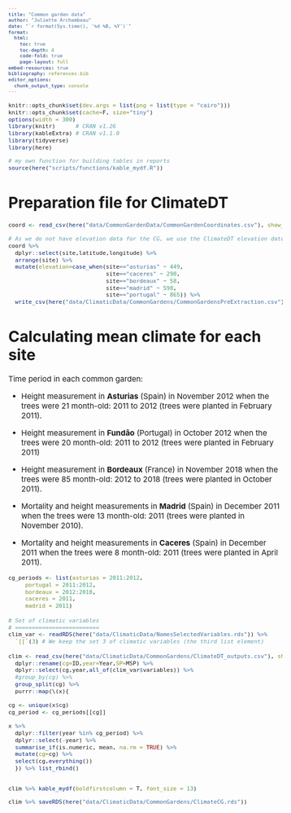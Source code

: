 ```yaml
---
title: "Common garden data"
author: "Juliette Archambeau"
date: "`r format(Sys.time(), '%d %B, %Y')`"
format: 
  html:
    toc: true
    toc-depth: 4
    code-fold: true
    page-layout: full
embed-resources: true
bibliography: references.bib
editor_options: 
  chunk_output_type: console
---
```


<style type="text/css">
body {
   font-size: 15px;
}
code.r{
  font-size: 11px;
}
pre {
  font-size: 11px
}

table {
  font-size: 11px
}
</style>

```r
knitr::opts_chunk$set(dev.args = list(png = list(type = "cairo")))
knitr::opts_chunk$set(cache=F, size="tiny")
options(width = 300)
library(knitr)      # CRAN v1.26
library(kableExtra) # CRAN v1.1.0
library(tidyverse)
library(here)

# my own function for building tables in reports
source(here("scripts/functions/kable_mydf.R"))
```

# Preparation file for ClimateDT

```r
coord <- read_csv(here("data/CommonGardenData/CommonGardenCoordinates.csv"), show_col_types = FALSE)
  
# As we do not have elevation data for the CG, we use the ClimateDT elevation data 
coord %>% 
  dplyr::select(site,latitude,longitude) %>% 
  arrange(site) %>% 
  mutate(elevation=case_when(site=="asturias" ~ 449,
                             site=="caceres" ~ 290,
                             site=="bordeaux" ~ 58,
                             site=="madrid" ~ 598,
                             site=="portugal" ~ 865)) %>% 
  write_csv(here("data/ClimaticData/CommonGardens/CommonGardensPreExtraction.csv"))
```

# Calculating mean climate for each site

Time period in each common garden:

  - Height measurement in **Asturias** (Spain) in November 2012 when the trees were 21 month-old: 2011 to 2012 (trees were planted in February 2011).
  
  - Height measurement in **Fundão** (Portugal) in October 2012 when the trees were 20 month-old: 2011 to 2012 (trees were planted in February 2011)
  
  - Height measurement in **Bordeaux** (France) in November 2018 when the trees were 85 month-old: 2012 to 2018 (trees were planted in October 2011).
  
  - Mortality and height measurements in **Madrid** (Spain) in December 2011 when the trees were 13 month-old: 2011 (trees were planted in November 2010).
  
  - Mortality and height measurements in **Caceres** (Spain) in December 2011 when the trees were 8 month-old: 2011 (trees were planted in April 2011).


```r
cg_periods <- list(asturias = 2011:2012,
     portugal = 2011:2012,
     bordeaux = 2012:2018,
     caceres = 2011,
     madrid = 2011)
```

```r
# Set of climatic variables
# =========================
clim_var <- readRDS(here("data/ClimaticData/NamesSelectedVariables.rds")) %>% 
  `[[`(3) # We keep the set 3 of climatic variables (the third list element)
```


```r
clim <- read_csv(here("data/ClimaticData/CommonGardens/ClimateDT_outputs.csv"), show_col_types = FALSE) %>% 
  dplyr::rename(cg=ID,year=Year,SP=MSP) %>% 
  dplyr::select(cg,year,all_of(clim_var$variables)) %>% 
  #group_by(cg) %>% 
  group_split(cg) %>% 
  purrr::map(\(x){
    
cg <- unique(x$cg)
cg_period <- cg_periods[[cg]]     
    
x %>% 
  dplyr::filter(year %in% cg_period) %>% 
  dplyr::select(-year) %>% 
  summarise_if(is.numeric, mean, na.rm = TRUE) %>% 
  mutate(cg=cg) %>% 
  select(cg,everything())
  }) %>% list_rbind() 


clim %>% kable_mydf(boldfirstcolumn = T, font_size = 13)

clim %>% saveRDS(here("data/ClimaticData/CommonGardens/ClimateCG.rds"))
```

